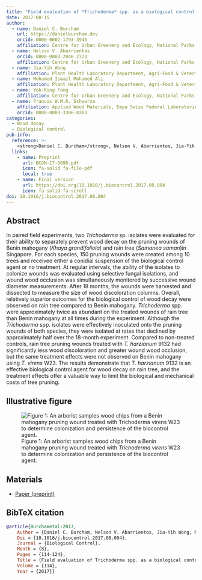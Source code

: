 ```yaml
---
title: "Field evaluation of *Trichoderma* spp. as a biological control agent to prevent wood decay on Benin mahogany (*Khaya grandifoliola*) and rain tree (*Samanea saman*) in Singapore"
date: 2017-08-15
author:
  - name: Daniel C. Burcham
    url: https://danielburcham.dev
    orcid: 0000-0002-1793-3945
    affiliation: Centre for Urban Greenery and Ecology, National Parks Board, Singapore
  - name: Nelson V. Abarrientos
    orcid: 0000-0003-2046-2723
    affiliation: Centre for Urban Greenery and Ecology, National Parks Board, Singapore
  - name: Jia-Yih Wong
    affiliation: Plant Health Laboratory Department, Agri-Food & Veterinary Authority, Singapore
  - name: Mohamed Ismail Mohamed Ali
    affiliation: Plant Health Laboratory Department, Agri-Food & Veterinary Authority, Singapore
  - name: Yok-King Fong
    affiliation: Centre for Urban Greenery and Ecology, National Parks Board, Singapore
  - name: Francis W.M.R. Schwarze
    affiliation: Applied Wood Materials, Empa Swiss Federal Laboratories for Science and Technology, St. Gallen, Switzerland
    orcid: 0000-0003-3306-8303
categories:
  - Wood decay
  - Biological control
pub-info:
  reference: >-
    <strong>Daniel C. Burcham</strong>, Nelson V. Abarrientos, Jia-Yih Wong, Mohamed Ismail Mohamed Ali, Yok-King Fong, and Francis W.M.R. Schwarze. 2017. Field evaluation of <em>Trichoderma</em> spp. as a biological control agent to prevent wood decay on Benin mahogany (<em>Khaya grandifoliola</em>) and rain tree (<em>Samanea saman</em>) in Singapore. Biological Control 114: 114-124. doi: <a href="https://doi.org/10.1016/j.biocontrol.2017.08.004"><code>10.1016/j.biocontrol.2017.08.004</code></a>
  links:
    - name: Preprint
      url: BCON-17-0098.pdf
      icon: fa-solid fa-file-pdf
      local: true
    - name: Final version
      url: https://doi.org/10.1016/j.biocontrol.2017.08.004
      icon: fa-solid fa-scroll
doi: 10.1016/j.biocontrol.2017.08.004
---
```


## Abstract

In paired field experiments, two *Trichoderma* sp. isolates were evaluated for their ability to separately prevent wood decay on the pruning wounds of Benin mahogany (*Khaya grandifoliola*) and rain tree (*Samanea saman*)in Singapore. For each species, 150 pruning wounds were created among 10 trees and received either a conidial suspension of the biological control agent or no treatment. At regular intervals, the ability of the isolates to colonize wounds was evaluated using selective fungal isolations, and wound wood occlusion was simultaneously monitored by successive wound diameter measurements. After 18 months, the wounds were harvested and dissected to measure the size of wood discoloration columns. Overall, relatively superior outcomes for the biological control of wood decay were observed on rain tree compared to Benin mahogany. *Trichoderma* spp. were approximately twice as abundant on the treated wounds of rain tree than Benin mahogany at all times during the experiment. Although the *Trichoderma* spp. isolates were effectively inoculated onto the pruning wounds of both species, they were isolated at rates that declined by approximately half over the 18-month experiment. Compared to non-treated controls, rain tree pruning wounds treated with *T. harzianum* 9132 had significantly less wood discoloration and greater wound wood occlusion, but the same treatment effects were not observed on Benin mahogany using *T. virens* W23. The results demonstrate that *T. harzianum* 9132 is an effective biological control agent for wood decay on rain tree, and the treatment effects offer a valuable way to limit the biological and mechanical costs of tree pruning.

## Illustrative figure

![Figure 1: An arborist samples wood chips from a Benin mahogany pruning wound treated with *Trichoderma virens* W23 to determine colonization and persistence of the biocontrol agent.](DSC_0015.jpg)

## Materials

-   [Paper (preprint)](BCON-17-0098.pdf)

## BibTeX citation

``` bibtex
@article{Burchametal:2017,
    Author = {Daniel C. Burcham, Nelson V. Abarrientos, Jia-Yih Wong, Mohamed Ismail Mohamed Ali, Yok-King Fong, Francis W.M.R. Schwarze},
    Doi = {10.1016/j.biocontrol.2017.08.004},
    Journal = {Biological Control},
    Month = {8},
    Pages = {114-124},
    Title = {Field evaluation of Trichoderma spp. as a biological control agent to prevent wood decay on Benin mahogany (Khaya grandifoliola) and rain tree (Samanea saman) in Singapore},
    Volume = {114},
    Year = {2017}}
```
